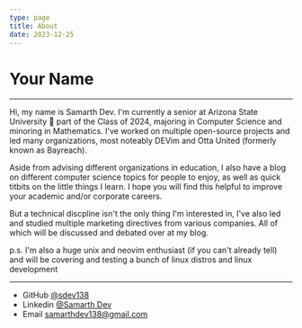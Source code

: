 ```yaml
---
type: page
title: About
date: 2023-12-25
---
```


# Your Name
---

Hi, my name is Samarth Dev. I'm currently a senior at Arizona State University 🔱 part of the Class of 2024, majoring in Computer Science and minoring in Mathematics. I've worked on multiple open-source projects and led many organizations, most noteably DEVim and Otta United (formerly known as Bayreach).

Aside from advising different organizations in education, I also have a blog on different computer science topics for people to enjoy, as well as quick titbits on the little things I learn. I hope you will find this helpful to improve your academic and/or corporate careers.

But a technical discpline isn't the only thing I'm interested in, I've also led and studied multiple marketing directives from various companies. All of which will be discussed and debated over at my blog.

p.s. I'm also a huge unix and neovim enthusiast (if you can't already tell) and will be covering and testing a bunch of linux distros and linux development

---

- GitHub [@sdev138](https://github.com/sdev138)
- Linkedin [@Samarth Dev](https://www.linkedin.com/in/samarth-dev/)
- Email samarthdev138@gmail.com
